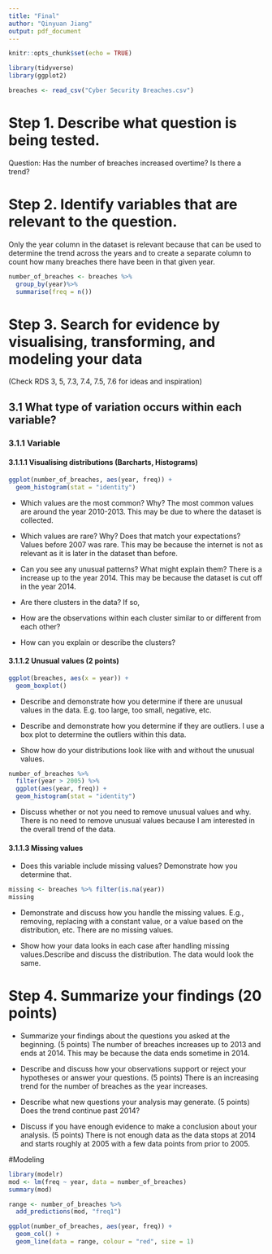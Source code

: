 ```yaml
---
title: "Final"
author: "Qinyuan Jiang"
output: pdf_document
---
```


```r
knitr::opts_chunk$set(echo = TRUE)
```
```r
library(tidyverse)
library(ggplot2)
```

```r
breaches <- read_csv("Cyber Security Breaches.csv")
```
# Step 1. Describe what question is being tested.
Question: Has the number of breaches increased overtime? Is there a trend?

# Step 2. Identify variables that are relevant to the question.
Only the year column in the dataset is relevant because that can be used to determine the trend across the years and to create a separate column to count how many breaches there have been in that given year.
```r
number_of_breaches <- breaches %>% 
  group_by(year)%>%
  summarise(freq = n())
```

# Step 3. Search for evidence by visualising, transforming, and modeling your data
(Check RDS 3, 5, 7.3, 7.4, 7.5, 7.6 for ideas and inspiration)

## 3.1 What type of variation occurs within each variable?

### 3.1.1 Variable
#### 3.1.1.1 Visualising distributions (Barcharts, Histograms)

```r
ggplot(number_of_breaches, aes(year, freq)) +
  geom_histogram(stat = "identity")
```
- Which values are the most common? Why? 
  The most common values are around the year 2010-2013. This may be due to where the dataset is collected.
  
- Which values are rare? Why? Does that match your expectations? 
  Values before 2007 was rare. This may be because the internet is not as relevant as it is later in the dataset than before. 

- Can you see any unusual patterns? What might explain them? 
  There is a increase up to the year 2014. This may be because the dataset is cut off in the year 2014.
  
- Are there clusters in the data? If so,
  

- How are the observations within each cluster similar to or different from each other?
    
    
- How can you explain or describe the clusters?
    

#### 3.1.1.2 Unusual values (2 points)
```r
ggplot(breaches, aes(x = year)) +
  geom_boxplot()
```


- Describe and demonstrate how you determine if there are unusual values in the data. E.g. too large, too small, negative, etc. 
  
- Describe and demonstrate how you determine if they are outliers. 
  I use a box plot to determine the outliers within this data.

- Show how do your distributions look like with and without the unusual values. 
```r
number_of_breaches %>%
  filter(year > 2005) %>%
  ggplot(aes(year, freq)) +
  geom_histogram(stat = "identity")
```
  
- Discuss whether or not you need to remove unusual values and why. 
  There is no need to remove unusual values because I am interested in the overall trend of the data.
  
#### 3.1.1.3 Missing values

- Does this variable include missing values? Demonstrate how you determine that. 
```r
missing <- breaches %>% filter(is.na(year))
missing
```

- Demonstrate and discuss how you handle the missing values. E.g., removing, replacing with a constant value, or a value based on the distribution, etc. 
  There are no missing values.

- Show how your data looks in each case after handling missing values.Describe and discuss the distribution. 
  The data would look the same. 

# Step 4. Summarize your findings (20 points)

- Summarize your findings about the questions you asked at the beginning. (5 points)
  The number of breaches increases up to 2013 and ends at 2014. This may be because the data ends sometime in 2014. 
  
- Describe and discuss how your observations support or reject your hypotheses or answer your questions. (5 points)
  There is an increasing trend for the number of breaches as the year increases.

- Describe what new questions your analysis may generate. (5 points)
  Does the trend continue past 2014?

- Discuss if you have enough evidence to make a conclusion about your analysis. (5 points)
  There is not enough data as the data stops at 2014 and starts roughly at 2005 with a few data points from prior to 2005. 

#Modeling
```r
library(modelr)
mod <- lm(freq ~ year, data = number_of_breaches)
summary(mod)
```
```r
range <- number_of_breaches %>% 
  add_predictions(mod, "freq1") 

ggplot(number_of_breaches, aes(year, freq)) +
  geom_col() +
  geom_line(data = range, colour = "red", size = 1)
```

